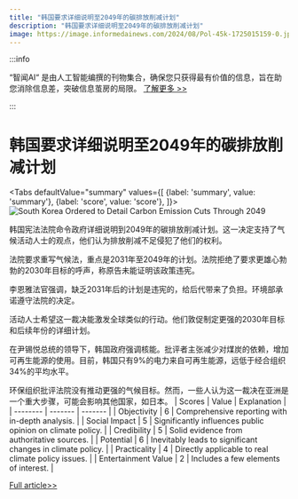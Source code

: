 ```yaml
---
title: "韩国要求详细说明至2049年的碳排放削减计划"
description: "韩国要求详细说明至2049年的碳排放削减计划"
image: https://image.informedainews.com/2024/08/Pol-45k-1725015159-0.jpg
---
```



:::info

“智闻AI“ 是由人工智能编撰的刊物集合，确保您只获得最有价值的信息，旨在助您消除信息差，突破信息茧房的局限。  [了解更多 >>](/)

:::

# 韩国要求详细说明至2049年的碳排放削减计划


<Tabs
	defaultValue="summary"
	values={[
	{label: 'summary', value: 'summary'},
	{label: 'score', value: 'score'},
]}>
<TabItem value="summary">
<img
  src="https://image.informedainews.com/2024/08/Pol-45k-1725015159-0.jpg"
  alt="South Korea Ordered to Detail Carbon Emission Cuts Through 2049"
/>



韩国宪法法院命令政府详细说明到2049年的碳排放削减计划。这一决定支持了气候活动人士的观点，他们认为排放削减不足侵犯了他们的权利。

法院要求重写气候法，重点是2031年至2049年的计划。法院拒绝了要求更雄心勃勃的2030年目标的呼声，称原告未能证明该政策违宪。

李恩雅法官强调，缺乏2031年后的计划是违宪的，给后代带来了负担。环境部承诺遵守法院的决定。

活动人士希望这一裁决能激发全球类似的行动。他们敦促制定更强的2030年目标和后续年份的详细计划。

在尹锡悦总统的领导下，韩国政府强调核能。批评者主张减少对煤炭的依赖，增加可再生能源的使用。目前，韩国只有9%的电力来自可再生能源，远低于经合组织34%的平均水平。

环保组织批评法院没有推动更强的气候目标。然而，一些人认为这一裁决在亚洲是一个重大步骤，可能会影响其他国家，如日本。
</TabItem>
<TabItem value="score">
	| Scores     | Value   | Explanation |
	| -------- | ------- | ------- |
	| Objectivity  | 6    | Comprehensive reporting with in-depth analysis.    |
	| Social Impact | 5     | Significantly influences public opinion on climate policy.    |
	| Credibility    | 5    | Solid evidence from authoritative sources.    |
	| Potential    | 6    | Inevitably leads to significant changes in climate policy.    |
	| Practicality    | 4    | Directly applicable to real climate policy issues.    |
	| Entertainment Value    | 2    | Includes a few elements of interest.    |
</TabItem>
</Tabs>

[Full article>>](https://asia.nikkei.com/Spotlight/Environment/Climate-Change/Court-orders-South-Korea-to-specify-carbon-emission-cut-plans-through-2049)
